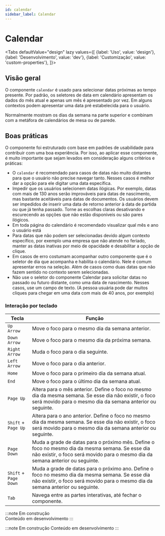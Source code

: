 ```yaml
---
id: calendar
sidebar_label: Calendar
---
```



# Calendar

<Tabs
  defaultValue="design"
  lazy
  values={[
    {label: 'Uso', value: 'design'},
    {label: 'Desenvolvimento', value: 'dev'},
    {label: 'Customização', value: 'custom-properties'},
  ]}>

  <TabItem value="design">


## Visão geral

O componente `calendar` é usado para selecionar datas próximas ao tempo presente. Por padrão, os seletores de data em calendário apresentam os dados do mês atual e apenas um mês é apresentado por vez. Em alguns contextos podem apresentar uma data pré estabelecida para o usuário.

Normalmente mostram os dias da semana na parte superior e combinam com a metáfora de calendários de mesa ou de parede.


## Boas práticas

O componente foi estruturado com base em padrões de usabilidade para contribuir com uma boa experiência. Por isso, ao aplicar esse componente, é muito importante que sejam levados em consideração alguns critérios e práticas:

- O  `calendar` é recomendado para casos de datas não muito distantes para que o usuário não precise navegar tanto.  Nesses casos é melhor dar a opção para ele digitar uma data específica.
- Impedir que os usuários selecionem datas ilógicas. Por exemplo, datas com mais de 130 anos serão improváveis para datas de nascimento, mas bastante aceitáveis para datas de documentos. Os usuários devem ser impedidos de inserir uma data de retorno anterior à data de partida ou que já tenha passado. Torne as escolhas claras desativando e escurecendo as opções que não estão disponíveis ou são pares ilógicos.
- Em toda página do calendário é recomendado visualizar qual mês e ano o usuário está
- Para datas que não podem ser selecionadas devido algum contexto específico, por exemplo uma empresa que não atende no feriado, manter as datas inativas por meio de opacidade e desabilitar a opção de clique.
- Em casos de erro costumam acompanhar outro componente que é o seletor de dia que acompanha e habilita o calendário. Nele é comum apresentar erros na seleção.
Além de casos como duas datas que não fazem sentido no contexto serem selecionadas.
- Não use o seletor do componente Calendar para solicitar datas no passado ou futuro distante, como uma data de nascimento. Nesses casos, use um campo de texto. (A pessoa usuária pode dar muitos cliques para chegar em uma data com mais de 40 anos, por exemplo)


### Interação por teclado

| Tecla                 | Função                                                                                                                                                                             |
|-----------------------|------------------------------------------------------------------------------------------------------------------------------------------------------------------------------------|
| `Up Arrow`            | Move o foco para o mesmo dia da semana anterior.                                                                                                                                   |
| `Down Arrow`          | Move o foco para o mesmo dia da próxima semana.                                                                                                                                    |
| `Right Arrow`         | Muda o foco para o dia seguinte.                                                                                                                                                   |
| `Left Arrow`          | Move o foco para o dia anterior.                                                                                                                                                   |
| `Home`                | Move o foco para o primeiro dia da semana atual.                                                                                                                                   |
| `End`                 | Move o foco para o último dia da semana atual.                                                                                                                                     |
| `Page Up`             | Altera para o mês anterior. Define o foco no mesmo dia da mesma semana. Se esse dia não existir, o foco será movido para o mesmo dia da semana anterior ou seguinte.               |
| `Shift` + `Page Up`   | Altera para o ano anterior. Define o foco no mesmo dia da mesma semana. Se esse dia não existir, o foco será movido para o mesmo dia da semana anterior ou seguinte.               |
| `Page Down`           | Muda a grade de datas para o próximo mês. Define o foco no mesmo dia da mesma semana. Se esse dia não existir, o foco será movido para o mesmo dia da semana anterior ou seguinte. |
| `Shift` + `Page Down` | Muda a grade de datas para o próximo ano. Define o foco no mesmo dia da mesma semana. Se esse dia não existir, o foco será movido para o mesmo dia da semana anterior ou seguinte. |
| `Tab`                 | Navega entre as partes interativas, até fechar o componente.                                                                                                                       |


</TabItem>

 <TabItem value="dev">

:::note Em construção  
Conteúdo em desenvolvimento
:::

</TabItem>


 <TabItem value="custom-properties">

:::note Em construção 
Conteúdo em desenvolvimento
:::

</TabItem>

</Tabs>